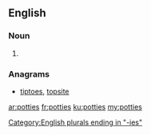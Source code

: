 ==English==

===Noun===
{{head|en|plural}}

# {{plural of|potty|lang=en|nocat=1}}

===Anagrams===
* [[tiptoes#English|tiptoes]], [[topsite#English|topsite]]

[[Category:English plurals ending in "-ies"]]

[[ar:potties]]
[[fr:potties]]
[[ku:potties]]
[[my:potties]]